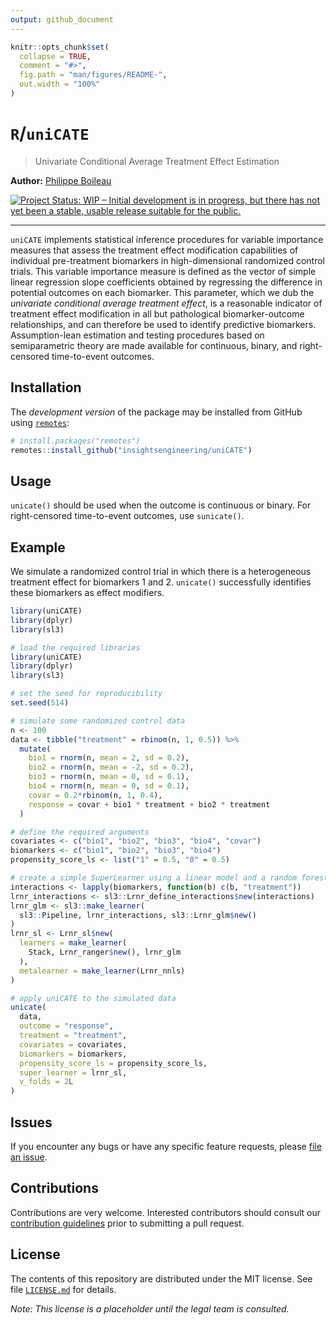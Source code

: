 ```yaml
---
output: github_document
---
```


<!-- README.md is generated from README.Rmd. Please edit that file -->

```r
knitr::opts_chunk$set(
  collapse = TRUE,
  comment = "#>",
  fig.path = "man/figures/README-",
  out.width = "100%"
)
```

# `R`/`uniCATE`

> Univariate Conditional Average Treatment Effect Estimation

__Author:__ [Philippe Boileau](https://pboileau.ca/)

<!-- badges: start -->
[![Project Status: WIP – Initial development is in progress, but there has not yet been a stable, usable release suitable for the public.](https://www.repostatus.org/badges/latest/wip.svg)](https://www.repostatus.org/#wip)
<!-- badges: end -->

---

`uniCATE` implements statistical inference procedures for variable importance
measures that assess the treatment effect modification capabilities of
individual pre-treatment biomarkers in high-dimensional randomized control
trials. This variable importance measure is defined as the vector of simple
linear regression slope coefficients obtained by regressing the difference
in potential outcomes on each biomarker. This parameter, which we dub the
*univariate conditional average treatment effect*, is a reasonable indicator of
treatment effect modification in all but pathological biomarker-outcome
relationships, and can therefore be used to identify predictive biomarkers.
Assumption-lean estimation and testing procedures based on semiparametric theory
are made available for continuous, binary, and right-censored time-to-event
outcomes.


## Installation

The _development version_ of the package may be installed from GitHub using
[`remotes`](https://CRAN.R-project.org/package=remotes):

```r
# install.packages("remotes")
remotes::install_github("insightsengineering/uniCATE")
```

## Usage

`unicate()` should be used when the outcome is continuous or binary. For
right-censored time-to-event outcomes, use `sunicate()`.

## Example

We simulate a randomized control trial in which there is a heterogeneous
treatment effect for biomarkers 1 and 2. `unicate()` successfully identifies
these biomarkers as effect modifiers.

```r
library(uniCATE)
library(dplyr)
library(sl3)
```
```r
# load the required libraries
library(uniCATE)
library(dplyr)
library(sl3)
```
```r
# set the seed for reproducibility
set.seed(514)

# simulate some randomized control data
n <- 100
data <- tibble("treatment" = rbinom(n, 1, 0.5)) %>%
  mutate(
    bio1 = rnorm(n, mean = 2, sd = 0.2),
    bio2 = rnorm(n, mean = -2, sd = 0.2),
    bio3 = rnorm(n, mean = 0, sd = 0.1),
    bio4 = rnorm(n, mean = 0, sd = 0.1),
    covar = 0.2*rbinom(n, 1, 0.4),
    response = covar + bio1 * treatment + bio2 * treatment
  )

# define the required arguments
covariates <- c("bio1", "bio2", "bio3", "bio4", "covar")
biomarkers <- c("bio1", "bio2", "bio3", "bio4")
propensity_score_ls <- list("1" = 0.5, "0" = 0.5)

# create a simple SuperLearner using a linear model and a random forest
interactions <- lapply(biomarkers, function(b) c(b, "treatment"))
lrnr_interactions <- sl3::Lrnr_define_interactions$new(interactions)
lrnr_glm <- sl3::make_learner(
  sl3::Pipeline, lrnr_interactions, sl3::Lrnr_glm$new()
)
lrnr_sl <- Lrnr_sl$new(
  learners = make_learner(
    Stack, Lrnr_ranger$new(), lrnr_glm
  ),
  metalearner = make_learner(Lrnr_nnls)
)

# apply uniCATE to the simulated data
unicate(
  data,
  outcome = "response",
  treatment = "treatment",
  covariates = covariates,
  biomarkers = biomarkers,
  propensity_score_ls = propensity_score_ls,
  super_learner = lrnr_sl,
  v_folds = 2L
)

```


## Issues

If you encounter any bugs or have any specific feature requests, please [file
an issue](https://github.com/insightsengineering/uniCATE/issues).


## Contributions

Contributions are very welcome. Interested contributors should consult our
[contribution
guidelines](https://github.com/insightsengineering/uniCATE/blob/master/.github/CONTRIBUTING.md)
prior to submitting a pull request.


## License

The contents of this repository are distributed under the MIT license. See file
[`LICENSE.md`](https://github.com/insightsengineering/uniCATE/blob/main/LICENSE.md)
for details.

*Note: This license is a placeholder until the legal team is consulted.*
